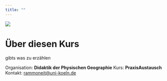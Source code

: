 ```yaml
---
title: ""
---
```

![](/images/Adam-Savage-Quotes-3.jpg)

# Über diesen Kurs

gibts was zu erzählen

Organisation: **Didaktik der Physischen Geographie**
Kurs: **PraxisAustausch**
Kontakt: <rammoneit@uni-koeln.de>
